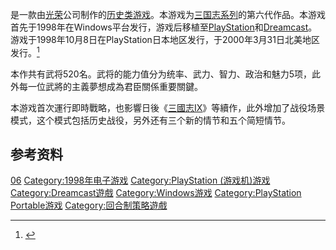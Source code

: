 {{NoteTA
| G1=Games
}}
{{Infobox video game
|title=三國志VI
|image=
|caption=
|developer=[[光荣|Koei]]
|publisher=[[光荣|Koei]]
|director=中山茂树
|designer=
|engine=
|series= [[三國志系列|三國志系列]]
|released='''PlayStation'''<br>{{vgrelease|NA|31 March 2000}}{{vgrelease|JP|8 October 1998}}'''PlayStation Portable'''<br>{{vgrelease|JP|9 November 2006}}
|genre=[[回合制策略游戏|回合制策略]]
|modes=[[单人电子游戏|单人]]、多人（最多8人）
|platforms=[[Dreamcast|Dreamcast]]、[[Windows_95|Windows 95]]、[[PlayStation_(遊戲機)|PlayStation]]、[[PlayStation_Portable|PlayStation Portable]]
}}

{{vgname|三國志VI|ja=三國志VI}}是一款由[[光榮公司|光荣]]公司制作的[[历史类游戏|历史类游戏]]。本游戏为[[三国志系列|三国志系列]]的第六代作品。本游戏首先于1998年在Windows平台发行，游戏后移植至[[PlayStation|PlayStation]]和[[Dreamcast|Dreamcast]]。游戏于1998年10月8日在PlayStation日本地区发行，于2000年3月31日北美地区发行。<ref name="gamefaqs">{{cite web| url = http://www.gamefaqs.com/ps/250621-romance-of-the-three-kingdoms-vi-awakening-of-the-dragon/data| title = Release information| publisher = [[GameFAQs|GameFAQs]]| date = | accessdate = 2015-10-17| archive-date = 2016-01-19| archive-url = https://web.archive.org/web/20160119212329/http://www.gamefaqs.com/ps/250621-romance-of-the-three-kingdoms-vi-awakening-of-the-dragon/data| dead-url = no}}</ref>

本作共有武将520名。武将的能力值分为统率、武力、智力、政治和魅力5项，此外每一位武將的主義夢想成為君臣關係重要關鍵。

本游戏首次運行即時戰略，也影響日後《[[三國志IX|三國志IX]]》等續作，此外增加了战役场景模式，这个模式包括历史战役，另外还有三个新的情节和五个简短情节。

== 参考资料 ==
{{Reflist}}

{{三國志系列}}

{{DEFAULTSORT:Sangokushi 06}}
[[Category:三國志系列|06]]
[[Category:1998年电子游戏|Category:1998年电子游戏]]
[[Category:PlayStation_(游戏机)游戏|Category:PlayStation (游戏机)游戏]]
[[Category:Dreamcast遊戲|Category:Dreamcast遊戲]]
[[Category:Windows游戏|Category:Windows游戏]]
[[Category:PlayStation_Portable游戏|Category:PlayStation Portable游戏]]
[[Category:回合制策略遊戲|Category:回合制策略遊戲]]

{{KoeiTecmo-stub}}
{{Strategy-videogame-stub}}